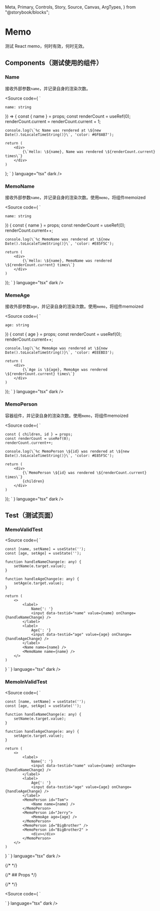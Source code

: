
  Meta,
  Primary,
  Controls,
  Story,
  Source,
  Canvas,
  ArgTypes,
} from "@storybook/blocks";



<Meta of={MemoStories} />

# Memo

<Summary color="note">测试 React memo，何时有效，何时无效。</Summary>

## Components（测试使用的组件）

### Name

<Summary color="note">接收外部参数<code>name</code>，并记录自身的渲染次数。</Summary>

<Source code={
  `

    name: string
}) => {
    const { name } = props;
    const renderCount = useRef(0);
    renderCount.current = renderCount.current + 1;

    console.log(\`%c Name was rendered at \${new Date().toLocaleTimeString()}\`, 'color: #6F8AB7');

    return (
        <div>
            {\`Hello: \${name}, Name was rendered \${renderCount.current} times\`}
        </div>
    )

};
`
} language="tsx" dark />

### MemoName

<Summary color="note">接收外部参数<code>name</code>，并记录自身的渲染次数。使用<code>memo</code>，将组件memoized</Summary>

<Source code={
`

    name: string
}) {
    const { name } = props;
    const renderCount = useRef(0);
    renderCount.current++;

    console.log(\`%c MemoName was rendered at \${new Date().toLocaleTimeString()}\`, 'color: #E85F5C');

    return (
        <div>
            {\`Hello: \${name}, MemoName was rendered \${renderCount.current} times\`}
        </div>
    )

});
`
} language="tsx" dark />

### MemeAge

<Summary color="note">接收外部参数<code>age</code>，并记录自身的渲染次数。使用<code>memo</code>，将组件memoized</Summary>

<Source code={
`

    age: string
}) {
    const { age } = props;
    const renderCount = useRef(0);
    renderCount.current++;

    console.log(\`%c MemoAge was rendered at \${new Date().toLocaleTimeString()}\`, 'color: #EEEBD3');

    return (
        <div>
            {\`Age is \${age}, MemoAge was rendered \${renderCount.current} times\`}
        </div>
    )

});
`
} language="tsx" dark />

### MemoPerson

<Summary color="note">容器组件，并记录自身的渲染次数。使用<code>memo</code>，将组件memoized</Summary>

<Source code={
`

    const { children, id } = props;
    const renderCount = useRef(0);
    renderCount.current++;

    console.log(\`%c MemoPerson \${id} was rendered at \${new Date().toLocaleTimeString()}\`, 'color: #E85F5C');

    return (
        <div>
            {\`MemoPerson \${id} was rendered \${renderCount.current} times\`}
            {children}
        </div>
    )

});
`
} language="tsx" dark />

## Test（测试页面）

### MemoValidTest

<Source code={
`

    const [name, setName] = useState('');
    const [age, setAge] = useState('');

    function handleNameChange(e: any) {
        setName(e.target.value);
    }

    function handleAgeChange(e: any) {
        setAge(e.target.value);
    }

    return (
        <>
            <label>
                Name{': '}
                <input data-testid="name" value={name} onChange={handleNameChange} />
            </label>
            <label>
                Age{': '}
                <input data-testid="age" value={age} onChange={handleAgeChange} />
            </label>
            <Name name={name} />
            <MemoName name={name} />
        </>
    )

}
`
} language="tsx" dark />

### MemoInValidTest

<Source code={
`

    const [name, setName] = useState('');
    const [age, setAge] = useState('');

    function handleNameChange(e: any) {
        setName(e.target.value);
    }

    function handleAgeChange(e: any) {
        setAge(e.target.value);
    }

    return (
        <>
            <label>
                Name{': '}
                <input data-testid="name" value={name} onChange={handleNameChange} />
            </label>
            <label>
                Age{': '}
                <input data-testid="age" value={age} onChange={handleAgeChange} />
            </label>
            <MemoPerson id="Tom">
                <Name name={name} />
            </MemoPerson>
            <MemoPerson id="Jerry">
                <MemoAge age={age} />
            </MemoPerson>
            <MemoPerson id="BigBrother" />
            <MemoPerson id="BigBrother2" >
                <div></div>
            </MemoPerson>
        </>
    )

}
`
} language="tsx" dark />

{/* <Primary /> */}

{/* ## Props */}

{/* <Controls /> */}

<Source code={
`

`
} language="tsx" dark />
